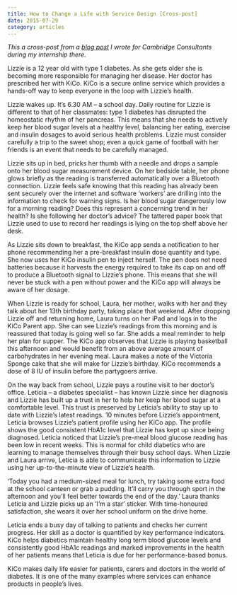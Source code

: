 ```yaml
---
title: How to Change a Life with Service Design [Cross-post]
date: 2015-07-29
category: articles
---
```


_This a cross-post from a [blog post](http://blog.cambridgeconsultants.com/wireless-product-development/how-to-change-a-life-with-service-design/) I wrote for Cambridge Consultants during my internship there._

Lizzie is a 12 year old with type 1 diabetes. As she gets older she is becoming more responsible for managing her disease. Her doctor has prescribed her with KiCo. KiCo is a secure online service which provides a hands-off way to keep everyone in the loop with Lizzie’s health.

Lizzie wakes up. It’s 6.30 AM – a school day. Daily routine for Lizzie is different to that of her classmates: type 1 diabetes has disrupted the homeostatic rhythm of her pancreas. This means that she needs to actively keep her blood sugar levels at a healthy level, balancing her eating, exercise and insulin dosages to avoid serious health problems. Lizzie must consider carefully a trip to the sweet shop; even a quick game of football with her friends is an event that needs to be carefully managed.

Lizzie sits up in bed, pricks her thumb with a needle and drops a sample onto her blood sugar measurement device. On her bedside table, her phone glows briefly as the reading is transferred automatically over a Bluetooth connection. Lizzie feels safe knowing that this reading has already been sent securely over the internet and software ‘workers’ are drilling into the information to check for warning signs. Is her blood sugar dangerously low for a morning reading? Does this represent a concerning trend in her health? Is she following her doctor’s advice? The tattered paper book that Lizzie used to use to record her readings is lying on the top shelf above her desk.

As Lizzie sits down to breakfast, the KiCo app sends a notification to her phone recommending her a pre-breakfast insulin dose quantity and type. She now uses her KiCo insulin pen to inject herself. The pen does not need batteries because it harvests the energy required to take its cap on and off to produce a Bluetooth signal to Lizzie’s phone. This means that she will never be stuck with a pen without power and the KiCo app will always be aware of her dosage.

When Lizzie is ready for school, Laura, her mother, walks with her and they talk about her 13th birthday party, taking place that weekend. After dropping Lizzie off and returning home, Laura turns on her iPad and logs in to the KiCo Parent app. She can see Lizzie’s readings from this morning and is reassured that today is going well so far. She adds a meal reminder to help her plan for supper. The KiCo app observes that Lizzie is playing basketball this afternoon and would benefit from an above average amount of carbohydrates in her evening meal. Laura makes a note of the Victoria Sponge cake that she will make for Lizzie’s birthday. KiCo recommends a dose of 8 IU of insulin before the partygoers arrive.

On the way back from school, Lizzie pays a routine visit to her doctor’s office. Leticia – a diabetes specialist – has known Lizzie since her diagnosis and Lizzie has built up a trust in her to help her keep her blood sugar at a comfortable level. This trust is preserved by Leticia’s ability to stay up to date with Lizzie’s latest readings. 10 minutes before Lizzie’s appointment, Leticia browses Lizzie’s patient profile using her KiCo app. The profile shows the good consistent HbA1c level that Lizzie has kept up since being diagnosed. Leticia noticed that Lizzie’s pre-meal blood glucose reading has been low in recent weeks. This is normal for child diabetics who are learning to manage themselves through their busy school days. When Lizzie and Laura arrive, Leticia is able to communicate this information to Lizzie using her up-to-the-minute view of Lizzie’s health.

‘Today you had a medium-sized meal for lunch, try taking some extra food at the school canteen or grab a pudding. It’ll carry you through sport in the afternoon and you’ll feel better towards the end of the day.’ Laura thanks Leticia and Lizzie picks up an ‘I’m a star’ sticker. With time-honoured satisfaction, she wears it over her school uniform on the drive home.

Leticia ends a busy day of talking to patients and checks her current progress. Her skill as a doctor is quantified by key performance indicators. KiCo helps diabetics maintain healthy long term blood glucose levels and consistently good HbA1c readings and marked improvements in the health of her patients means that Leticia is due for her performance-based bonus.

KiCo makes daily life easier for patients, carers and doctors in the world of diabetes. It is one of the many examples where services can enhance products in people’s lives.
